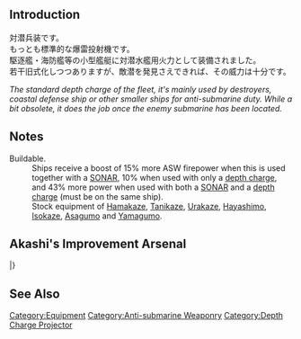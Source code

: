 {{EquipmentInfo|44}}

==Introduction==
対潜兵装です。<br>
もっとも標準的な爆雷投射機です。<br>
駆逐艦・海防艦等の小型艦艇に対潜水艦用火力として装備されました。<br>
若干旧式化しつつありますが、敵潜を発見さえできれば、その威力は十分です。

''The standard depth charge of the fleet, it's mainly used by destroyers, coastal defense ship or other smaller ships for anti-submarine duty. While a bit obsolete, it does the job once the enemy submarine has been located.''

==Notes==
;Buildable.
:Ships receive a boost of 15% more ASW firepower when this is used together with a [[:Category:SONAR|SONAR]], 10% when used with only a [[:Category:Depth Charges|depth charge]], and 43% more power when used with both a [[:Category:SONAR|SONAR]] and a [[:Category:Depth Charges|depth charge]] (must be on the same ship).
:Stock equipment of [[Hamakaze]], [[Tanikaze]], [[Urakaze]], [[Hayashimo]], [[Isokaze]], [[Asagumo]] and [[Yamagumo]].

==Akashi's Improvement Arsenal==
{{AkashiWorkshop}}
{{AkashiWorkshopLine
|Name={{PAGENAME}}
|ItemType=DepthCharge
|Fuel=10
|Ammo=60
|Steel=20
|Baux=20
|Mats0-5=1/2
|Mats6-9=2/3
|Mats10=3/6
|Screws0-5=1/2
|Screws6-9=1/3
|Screws10=3/8
|EquipConsume0-5=-
|EquipConsume6-9=1x{{DepthCharge|Type 94 Depth Charge Launcher}}
|EquipConsume10=2x{{DepthCharge|Type 94 Depth Charge Launcher}}
|Wed=✓
|Thu=✓
|2ndShip=-
|Notes=Upgrades to [[Type 3 Depth Charge Projector]] ★+3.
}}
|}

==See Also==
{{Equipmentlist}}
[[Category:Equipment]]
[[Category:Anti-submarine Weaponry]]
[[Category:Depth Charge Projector]]